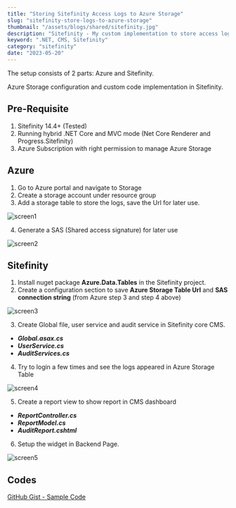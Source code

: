 ```yaml
---
title: "Storing Sitefinity Access Logs to Azure Storage"
slug: "sitefinity-store-logs-to-azure-storage"
thumbnail: "/assets/blogs/shared/sitefinity.jpg"
description: "Sitefinity - My custom implementation to store access logs to Azure storage"
keyword: ".NET, CMS, Sitefinity"
category: "sitefinity"
date: "2023-05-20"
---
```



The setup consists of 2 parts: Azure and Sitefinity.

Azure Storage configuration and custom code implementation in Sitefinity.


## Pre-Requisite

1. Sitefinity 14.4+ (Tested)
2. Running hybrid .NET Core and MVC mode (Net Core Renderer and Progress.Sitefinity)
3. Azure Subscription with right permission to manage Azure Storage


## Azure

1. Go to Azure portal and navigate to Storage
2. Create a storage account under resource group
3. Add a storage table to store the logs, save the Url for later use.

![screen1](/assets/blogs/sitefinity-store-logs-to-azure-storage/screen1.png)

4. Generate a SAS (Shared access signature) for later use

![screen2](/assets/blogs/sitefinity-store-logs-to-azure-storage/screen2.png)

## Sitefinity

1. Install nuget package __Azure.Data.Tables__ in the Sitefinity project. 
2. Create a configuration section to save __Azure Storage Table Url__ and __SAS connection string__ (from Azure step 3 and step 4 above)

![screen3](/assets/blogs/sitefinity-store-logs-to-azure-storage/screen3.png)

3. Create Global file, user service and audit service in Sitefinity core CMS.

- ___Global.asax.cs___
- ___UserService.cs___
- ___AuditServices.cs___

4. Try to login a few times and see the logs appeared in Azure Storage Table

![screen4](/assets/blogs/sitefinity-store-logs-to-azure-storage/screen4.png)

5. Create a report view to show report in CMS dashboard

- ___ReportController.cs___
- ___ReportModel.cs___
- ___AuditReport.cshtml___

6. Setup the widget in Backend Page.

![screen5](/assets/blogs/sitefinity-store-logs-to-azure-storage/screen5.png)


## Codes
[GitHub Gist - Sample Code](https://gist.github.com/hawjeh/5044cfe31f674bfb79b6e62bd2b3695b)